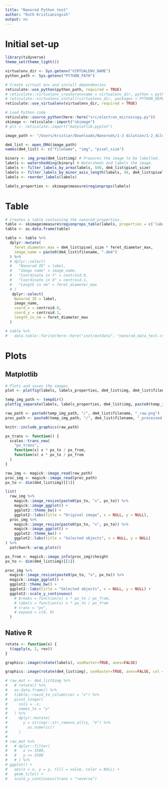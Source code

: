 ```yaml
---
title: "Nanorod Python test"
author: "Ruth Kristianingsih"
output: no
---
```


# Initial set-up

```r
library(tidyverse)
theme_set(theme_light())
```


```r
virtualenv_dir <- Sys.getenv("VIRTUALENV_NAME")
python_path <- Sys.getenv("PYTHON_PATH")

# Create virtual env and install dependencies
reticulate::use_python(python_path, required = TRUE)
# reticulate::virtualenv_create(envname = virtualenv_dir, python = python_path)
# reticulate::virtualenv_install(virtualenv_dir, packages = PYTHON_DEPENDENCIES, ignore_installed=TRUE)
reticulate::use_virtualenv(virtualenv_dir, required = TRUE)

# Load Python code
reticulate::source_python(here::here("src/electron_microscopy.py"))
skimage <- reticulate::import("skimage")
# plt <- reticulate::import("matplotlib.pyplot")
```

```r
image_path <- "/Users/kristiar/Downloads/Nanorods/1-3 dilution/1-2_dilution__45kX__JR__0004.dm4"

dm4_list <- open_DM4(image_path)
names(dm4_list) <- c("filename", "img", "pixel_size")
```

```r
binary <- img_prep(dm4_list$img) # Prepares the image to be labelled.
labels <- watershedding(binary) # Watersheds and labels the image.
labels <- filter_labels_by_area(labels, 500, dm4_list$pixel_size)
labels <- filter_labels_by_minor_axis_length(labels, 40, dm4_list$pixel_size)
labels <- reorder_labels(labels)
```

```r
labels_properties <- skimage$measure$regionprops(labels)
```


# Table 

```r
# Creates a table containing the nanorod properties.
table <- skimage$measure$regionprops_table(labels, properties = c('label', 'centroid', 'feret_diameter_max'))
table <- as.data.frame(table)

table <- table %>%
  dplyr::mutate(
    feret_diameter_max = dm4_list$pixel_size * feret_diameter_max,
    image_name = paste0(dm4_list$filename, ".dm4")
  ) %>%
  # dplyr::select(
  #   "Nanorod ID" = label,
  #   "Image name" = image_name,
  #   "Coordinate in Y" = centroid.0,
  #   "Coordinate in X" = centroid.1,
  #   "Length in nm" = feret_diameter_max
  # )
   dplyr::select(
    Nanorod_ID = label,
    image_name,
    coord_x = centroid.0,
    coord_y = centroid.1,
    length_in_nm = feret_diameter_max
  )
```

```r
# table %>% 
#   data.table::fwrite(here::here("inst/extdata", "nanorod_data_test.csv"))
```



# Plots

## Matplotlib

```r
# Plots and saves the images
plot <- plotfig(labels, labels_properties, dm4_list$img, dm4_list$filename, out_dpi = 96)
```

```r
temp_img_path <- tempdir()
plotfig_separate(labels, labels_properties, dm4_list$img, paste0(temp_img_path, "/", dm4_list$filename))
```

```r
raw_path <- paste0(temp_img_path, "/", dm4_list$filename, "_raw.png")
proc_path <- paste0(temp_img_path, "/", dm4_list$filename, "_processed.png")
```

```r
knitr::include_graphics(raw_path)
```

```r
px_trans <- function() {
  scales::trans_new(
    "px_trans", 
    function(x) x * px_to / px_from, 
    function(x) x * px_to / px_from
  )
}

raw_img <- magick::image_read(raw_path)
proc_img <- magick::image_read(proc_path)
px_to <- dim(dm4_list$img)[[1]]

list(
  raw_img %>%
    magick::image_resize(paste0(px_to, "x", px_to)) %>%
    magick::image_ggplot() +
    ggplot2::theme_bw() +
    ggplot2::labs(title = "Original image", x = NULL, y = NULL),
  proc_img %>%
    magick::image_resize(paste0(px_to, "x", px_to)) %>%
    magick::image_ggplot() +
    ggplot2::theme_bw() +
    ggplot2::labs(title = "Selected objects", x = NULL, y = NULL)
) %>%
  patchwork::wrap_plots()
```

```r
px_from <- magick::image_info(proc_img)$height
px_to <- dim(dm4_list$img)[[1]]

proc_img %>%
  magick::image_resize(paste0(px_to, "x", px_to)) %>%
  magick::image_ggplot() +
  ggplot2::theme_bw() +
  ggplot2::labs(title = "Selected objects", x = NULL, y = NULL) +
  ggplot2::scale_y_continuous(
    # breaks = function(x) x * px_to / px_from,
    # labels = function(x) x * px_to / px_from
    # trans = "px",
    # expand = c(0, 0)
  )
```



## Native R

```r
rotate <- function(x) {
  t(apply(x, 2, rev))
}
```


```r
graphics::image(rotate(labels), useRaster=TRUE, axes=FALSE)
```

```r
graphics::image(rotate(dm4_list$img), useRaster=TRUE, axes=FALSE, col = grey(seq(0, 1, length = 256)))
```


```r
# raw_mat <- dm4_list$img %>% 
#   # rotate() %>% 
#   as.data.frame() %>% 
#   tibble::rowid_to_column(var = "x") %>% 
#   pivot_longer(
#     cols = -x,
#     names_to = "y"
#   ) %>% 
#     dplyr::mutate(
#       y = stringr::str_remove_all(y, "V") %>% 
#         as.numeric()
#     )
# 
# raw_mat %>% 
#   # dplyr::filter(
#   #   x >= 3500,
#   #   y >= 3500
#   # ) %>% 
# ggplot() +
#   aes(x = x, y = y, fill = value, color = NULL) +
#   geom_tile() +
#   scale_y_continuous(trans = "reverse")
```


